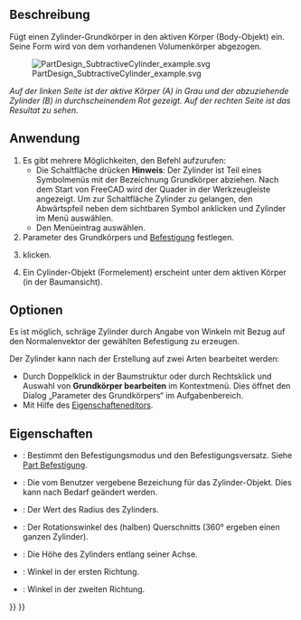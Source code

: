 <languages/>

{{Docnav/de
|[[PartDesign_SubtractiveBox/de|QuaderAbziehen]]
|[[PartDesign_SubtractiveSphere/de|KugelAbziehen]]
|[[PartDesign_Workbench/de|PartDesign]]
|IconL=PartDesign_SubtractiveBox.svg
|IconR=PartDesign_SubtractiveSphere.svg
|IconC=Workbench_PartDesign.svg
}}

{{GuiCommand/de
|Name=PartDesign SubtractiveCylinder
|Name/de=PartDesign ZylinderAbziehen
|MenuLocation=Part Design → Grundkörper abziehen → Zylinder
|Workbenches=[[PartDesign_Workbench/de|PartDesign]]
|Version=0.17
|SeeAlso=[[PartDesign_CompPrimitiveSubtractive/de|PartDesign AuswahlGrundkörperAbziehen]], [[PartDesign AdditiveCylinder/de|PartDesign ZylinderHinzufügen]]
}}

<span id="Description"></span>
==Beschreibung==

Fügt einen Zylinder-Grundkörper in den aktiven Körper (Body-Objekt) ein. Seine Form wird von dem vorhandenen Volumenkörper abgezogen. 

[[File:PartDesign_SubtractiveCylinder_example.svg|none]]

''Auf der linken Seite ist der aktive Körper (A) in Grau und der abzuziehende Zylinder (B) in durchscheinendem Rot gezeigt. Auf der rechten Seite ist das Resultat zu sehen.''

<span id="Usage"></span>
==Anwendung==

# Es gibt mehrere Möglichkeiten, den Befehl aufzurufen:
#* Die Schaltfläche {{Button|[[Image:PartDesign_SubtractiveCylinder.svg|16px]] '''Zylinder'''}} drücken '''Hinweis''': Der Zylinder ist Teil eines Symbolmenüs mit der Bezeichnung Grundkörper abziehen. Nach dem Start von FreeCAD wird der Quader in der Werkzeugleiste angezeigt. Um zur Schaltfläche Zylinder zu gelangen, den Abwärtspfeil neben dem sichtbaren Symbol anklicken und Zylinder im Menü auswählen.
#* Den Menüeintrag {{MenuCommand|Part Design → Grundkörper abziehen → [[Image:PartDesign_SubtractiveCylinder.svg|16px]] Zylinder}} auswählen.
# Parameter des Grundkörpers und [[Part_EditAttachment/de|Befestigung]] festlegen.
# {{Button|OK}} klicken.
# Ein Cylinder-Objekt (Formelement) erscheint unter dem aktiven Körper (in der Baumansicht).

<span id="Options"></span>
==Optionen==

Es ist möglich, schräge Zylinder durch Angabe von Winkeln mit Bezug auf den Normalenvektor der gewählten Befestigung zu erzeugen. {{Version/de|0.20}}

Der Zylinder kann nach der Erstellung auf zwei Arten bearbeitet werden:
* Durch Doppelklick in der Baumstruktur oder durch Rechtsklick und Auswahl von '''Grundkörper bearbeiten''' im Kontextmenü. Dies öffnet den Dialog „Parameter des Grundkörpers“ im Aufgabenbereich.
* Mit Hilfe des [[Property_editor/de|Eigenschafteneditors]].

<span id="Properties"></span>
==Eigenschaften== 

* {{PropertyData/de|Attachment}}: Bestimmt den Befestigungsmodus und den Befestigungsversatz. Siehe [[Part_EditAttachment/de|Part Befestigung]].
* {{PropertyData/de|Label}}: Die vom Benutzer vergebene Bezeichung für das Zylinder-Objekt. Dies kann nach Bedarf geändert werden.
* {{PropertyData/de|Radius}}: Der Wert des Radius des Zylinders.
* {{PropertyData/de|Angle}}: Der Rotationswinkel des (halben) Querschnitts (360° ergeben einen ganzen Zylinder).
* {{PropertyData/de|Height}}: Die Höhe des Zylinders entlang seiner Achse.
* {{PropertyData/de|First Angle}}: Winkel in der ersten Richtung. {{Version/de|0.20}}
* {{PropertyData/de|Second Angle}}: Winkel in der zweiten Richtung. {{Version/de|0.20}}


{{Docnav/de
|[[PartDesign_SubtractiveBox/de|QuaderAbziehen]]
|[[PartDesign_SubtractiveSphere/de|KugelAbziehen]]
|[[PartDesign_Workbench/de|PartDesign]]
|IconL=PartDesign_SubtractiveBox.svg
|IconR=PartDesign_SubtractiveSphere.svg
|IconC=Workbench_PartDesign.svg
}}

{{PartDesign_Tools_navi{{#translation:}}}}
{{Userdocnavi{{#translation:}}}}